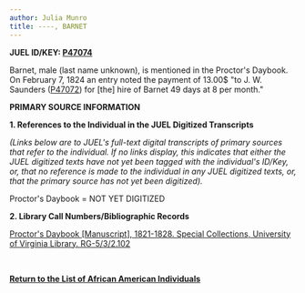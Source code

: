 ```yaml
---
author: Julia Munro
title: ----, BARNET
---
```

**JUEL ID/KEY: [P47074](http://juel.iath.virginia.edu/public_person?person=47074 "P47074")[  
](http://juel.iath.virginia.edu/public_person?person=47002 "P47002")**

Barnet, male (last name unknown), is mentioned in the Proctor's Daybook. On February 7, 1824 an entry noted the payment of 13.00$ "to J. W. Saunders ([P47072](http://juel.iath.virginia.edu/public_person?person=47072 "P47072")) for \[the\] hire of Barnet 49 days at 8 per month." 

**PRIMARY SOURCE INFORMATION** 

**1\. References to the Individual in the JUEL Digitized Transcripts**

_(Links below are to JUEL's full-text digital transcripts of primary sources that refer to the individual. If no links display, this indicates that either the JUEL digitized texts have not yet been tagged with the individual's ID/Key, or, that no reference is made to the individual in any JUEL digitized texts, or, that the primary source has not yet been digitized)._   

Proctor's Daybook = NOT YET DIGITIZED 

**2\. Library Call Numbers/Bibliographic Records**

[](http://search.lib.virginia.edu/catalog/u6371432)[Proctor's Daybook \[Manuscript\], 1821-1828. Special Collections, University of Virginia Library. RG-5/3/2.102](http://search.lib.virginia.edu/catalog/u6607353 "Proctor's Daybook")

 [](http://search.lib.virginia.edu/catalog/u6371432)

**[Return to the List of African American Individuals](http://juel.iath.virginia.edu/node/367 "Return to the List of African-American Individuals")**